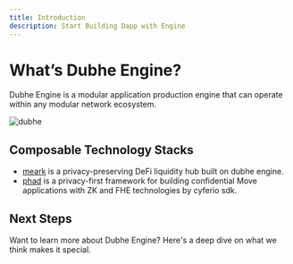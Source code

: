 ```yaml
---
title: Introduction
description: Start Building Dapp with Engine
---
```


# What’s Dubhe Engine?

Dubhe Engine is a modular application production engine that can operate within any modular network ecosystem.

![dubhe](https://github.com/0xobelisk/dubhe/raw/main/assets/dubhe.png)

## Composable Technology Stacks

- [meark](https://github.com/0xobelisk/merak) is a privacy-preserving DeFi liquidity hub built on dubhe engine.
- [phad](https://github.com/0xobelisk/phad) is a privacy-first framework for building confidential Move applications with ZK and FHE technologies by cyferio sdk.

## Next Steps

Want to learn more about Dubhe Engine? Here's a deep dive on what we think makes it special.
